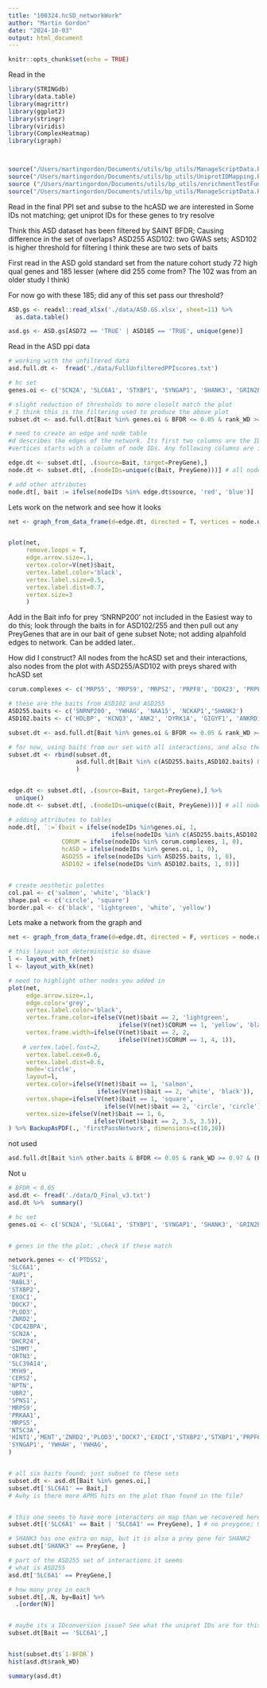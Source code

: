 ```yaml
---
title: "100324.hcSD_networkWork"
author: "Martin Gordon"
date: "2024-10-03"
output: html_document
---
```


```r
knitr::opts_chunk$set(echo = TRUE)
```

Read in the 

```r
library(STRINGdb)
library(data.table)
library(magrittr)
library(ggplot2)
library(stringr)
library(viridis)
library(ComplexHeatmap)
library(igraph)



source("/Users/martingordon/Documents/utils/bp_utils/ManageScriptData.R")
source("/Users/martingordon/Documents/utils/bp_utils/UniprotIDMapping.R")
source ("/Users/martingordon/Documents/utils/bp_utils/enrichmentTestFunctions.R")
source("/Users/martingordon/Documents/utils/bp_utils/ManageScriptData.R")
```

Read in the final PPI set and subse to the hcASD we are interested in 
Some IDs not matching; get uniprot IDs for these genes to try resolve

Think this ASD dataset has been filtered by SAINT BFDR; Causing difference in the set of overlaps?
ASD255 ASD102: two GWAS sets; ASD102 is higher threshold for filtering I think these are two sets of baits

First read in the ASD gold standard set from the nature cohort study
72 high qual genes and 185 lesser  (where did 255 come from? The 102 was from an older study I think)

For now go with these 185; did any of this set pass our threshold?
```r
ASD.gs <- readxl::read_xlsx('./data/ASD.GS.xlsx', sheet=11) %>% 
  as.data.table()

asd.gs <- ASD.gs[ASD72 == 'TRUE' | ASD185 == 'TRUE', unique(gene)]
```
Read in the ASD ppi data

```r
# working with the unfiltered data
asd.full.dt <-  fread('./data/FullUnfilteredPPIscores.txt')

# hc set
genes.oi <- c('SCN2A', 'SLC6A1', 'STXBP1', 'SYNGAP1', 'SHANK3', 'GRIN2B')

# slight reduction of thresholds to more closelt match the plot
# I think this is the filtering used to produce the above plot
subset.dt <- asd.full.dt[Bait %in% genes.oi & BFDR <= 0.05 & rank_WD >= 0.97, ]

# need to create an edge and node table 
#d describes the edges of the network. Its first two columns are the IDs of the source and the target node for each edge. The following columns are edge attributes (weight, type, label, or anything else).
#vertices starts with a column of node IDs. Any following columns are interpreted as node attributes

edge.dt <- subset.dt[, .(source=Bait, target=PreyGene),]
node.dt <- subset.dt[, .(nodeIDs=unique(c(Bait, PreyGene)))] # all nodes in our network

# add other attributes
node.dt[, bait := ifelse(nodeIDs %in% edge.dt$source, 'red', 'blue')]
```
Lets work on the network and see how it looks

```r
net <- graph_from_data_frame(d=edge.dt, directed = T, vertices = node.dt)


plot(net,
     remove.loops = T,
     edge.arrow.size=.1,
     vertex.color=V(net)$bait,
     vertex.label.color='black',
     vertex.label.size=0.5,
     vertex.label.dist=0.7,
     vertex.size=3
     )

```
Add in the Bait info for prey 'SNRNP200' not included in the 
Easiest way to do this; look through the baits in for ASD102/255 and then pull out any PreyGenes that are in our bait of gene subset
Note; not adding alpahfold edges to network. Can be added later..

How did I construct? All nodes from the hcASD set and their interactions, also nodes from the plot with ASD255/ASD102 with preys shared with hcASD set
```r
corum.complexes <- c('MRPS5', 'MRPS9', 'MRPS2', 'PRPF8', 'DDX23', 'PRPF6')

# these are the baits from ASD102 and ASD255
ASD255.baits <- c('SNRNP200', 'YWHAG', 'NAA15', 'NCKAP1','SHANK2')
ASD102.baits <- c('HDLBP', 'KCNQ3', 'ANK2', 'DYRK1A', 'GIGYF1', 'ANKRD11')

subset.dt <- asd.full.dt[Bait %in% genes.oi & BFDR <= 0.05 & rank_WD >= 0.97, ]

# for now, using baits from our set with all interactions, and also the ASD102/255 baits with prey in our hcASD prey set
subset.dt <- rbind(subset.dt, 
                   asd.full.dt[Bait %in% c(ASD255.baits,ASD102.baits) & BFDR <= 0.05 & rank_WD >= 0.97 & (PreyGene %in% subset.dt$PreyGene |  PreyGene %in% subset.dt$Bait),]
                   )


edge.dt <- subset.dt[, .(source=Bait, target=PreyGene),] %>% 
  unique()
node.dt <- subset.dt[, .(nodeIDs=unique(c(Bait, PreyGene)))] # all nodes in our network 

# adding attributes to tables
node.dt[, `:=`(bait = ifelse(nodeIDs %in%genes.oi, 1,
                             ifelse(nodeIDs %in% c(ASD255.baits,ASD102.baits), 2, 3)),
               CORUM = ifelse(nodeIDs %in% corum.complexes, 1, 0),
               hcASD = ifelse(nodeIDs %in% genes.oi, 1, 0),
               ASD255 = ifelse(nodeIDs %in% ASD255.baits, 1, 0),
               ASD102 = ifelse(nodeIDs %in% ASD102.baits, 1, 0))]


# create aesthetic palettes
col.pal <- c('salmon', 'white', 'black')
shape.pal <- c('circle', 'square')
border.pal <- c('black', 'lightgreen', 'white', 'yellow')

```
Lets make a network from the graph and 
```r
net <- graph_from_data_frame(d=edge.dt, directed = F, vertices = node.dt)

# this layout not deterministic so dsave
l <- layout_with_fr(net)
l <- layout_with_kk(net)

# need to highlight other nodes you added in
plot(net,
     edge.arrow.size=.1,
     edge.color='grey',
     vertex.label.color='black',
     vertex.frame.color=ifelse(V(net)$bait == 2, 'lightgreen', 
                               ifelse(V(net)$CORUM == 1, 'yellow', 'black')),
     vertex.frame.width=ifelse(V(net)$bait == 2, 2, 
                               ifelse(V(net)$CORUM == 1, 4, 1)),
    # vertex.label.font=2,
     vertex.label.cex=0.6,
     vertex.label.dist=0.6,
     mode='circle',
     layout=l,
     vertex.color=ifelse(V(net)$bait == 1, 'salmon', 
                         ifelse(V(net)$bait == 2, 'white', 'black')),
     vertex.shape=ifelse(V(net)$bait == 1, 'square',
                           ifelse(V(net)$bait == 2, 'circle', 'circle')),
     vertex.size=ifelse(V(net)$bait == 1, 6,
                        ifelse(V(net)$bait == 2, 3.5, 3.5)),
) %>% BackupAsPDF(., 'firstPassNetwork', dimensions=c(10,10))
```



not used 
```r
asd.full.dt[Bait %in% other.baits & BFDR <= 0.05 & rank_WD >= 0.97 & (PreyGene %in% subset.dt$PreyGene | PreyGene %in% subset.dt$Bait),]
```

Not u

```r
# BFDR < 0.05
asd.dt <- fread('./data/D_Final_v3.txt')
asd.dt %>%  summary()

# hc set
genes.oi <- c('SCN2A', 'SLC6A1', 'STXBP1', 'SYNGAP1', 'SHANK3', 'GRIN2B')


# genes in the the plot; ,check if these match

network.genes <- c('PTDSS2',
'SLC6A1',
'AUP1',
'RABL3',
'STXBP2',
'EXOCI',
'DOCK7',
'PLOD3',
'ZNRD2',
'CDC42BPA',
'SCN2A',
'DHCR24',
'SIMMT',
'ORTN3',
'SLC39A14',
'MYH9',
'CERS2',
'NPTN',
'UBR2',
'SPNS1',
'MRPS9',
'PRKAA1',
'MRPS5',
'NT5C3A',
'HINT1','MENT','ZNRD2','PLOD3','DOCK7','EXOCI','STXBP2','STXBP1','PRPF6', 'DDX23', 'PRPF8',
'SYNGAP1', 'YWHAH', 'YWHAG', 
)


# all six baits found; just subset to these sets
subset.dt <- asd.dt[Bait %in% genes.oi,]
subset.dt['SLC6A1' == Bait,]
# Awhy is there more APMS hits on the plot than found in the file?


# this one seems to have more interactors on map than we recovered here..
subset.dt[('SLC6A1' == Bait | 'SLC6A1' == PreyGene), ] # no preygene; 9 interactors vs 13 on map

# SHANK3 has one extra on map, but it is also a prey gene for SHANK2
subset.dt['SHANK3' == PreyGene, ] 

# part of the ASD255 set of interactions it seems 
# what is ASD255
asd.dt['SLC6A1' == PreyGene,]

# how many prey in each
subset.dt[,.N, by=Bait] %>% 
  .[order(N)]


# maybe its a IDconversion issue? See what the uniprot IDs are for this list and see if we can recover the baits
subset.dt[Bait == 'SLC6A1',]


hist(subset.dt$`1-BFDR`)
hist(asd.dt$rank_WD)

summary(asd.dt)
```